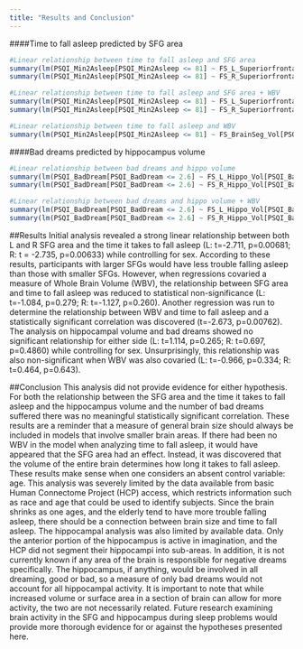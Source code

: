 ```yaml
---
title: "Results and Conclusion"
---
```


####Time to fall asleep predicted by SFG area
```r
#Linear relationship between time to fall asleep and SFG area
summary(lm(PSQI_Min2Asleep[PSQI_Min2Asleep <= 81] ~ FS_L_Superiorfrontal_Area[PSQI_Min2Asleep <= 81] + Gender[PSQI_Min2Asleep <= 81]))
summary(lm(PSQI_Min2Asleep[PSQI_Min2Asleep <= 81] ~ FS_R_Superiorfrontal_Area[PSQI_Min2Asleep <= 81] + Gender[PSQI_Min2Asleep <= 81]))
```

```r
#Linear relationship between time to fall asleep and SFG area + WBV
summary(lm(PSQI_Min2Asleep[PSQI_Min2Asleep <= 81] ~ FS_L_Superiorfrontal_Area[PSQI_Min2Asleep <= 81] + FS_BrainSeg_Vol[PSQI_Min2Asleep <= 81] + Gender[PSQI_Min2Asleep <= 81]))
summary(lm(PSQI_Min2Asleep[PSQI_Min2Asleep <= 81] ~ FS_R_Superiorfrontal_Area[PSQI_Min2Asleep <= 81] + FS_BrainSeg_Vol[PSQI_Min2Asleep <= 81] + Gender[PSQI_Min2Asleep <= 81]))
```

```r
#Linear relationship between time to fall asleep and WBV
summary(lm(PSQI_Min2Asleep[PSQI_Min2Asleep <= 81] ~ FS_BrainSeg_Vol[PSQI_Min2Asleep <= 81] + Gender[PSQI_Min2Asleep <= 81]))
```

####Bad dreams predicted by hippocampus volume
```r
#Linear relationship between bad dreams and hippo volume
summary(lm(PSQI_BadDream[PSQI_BadDream <= 2.6] ~ FS_L_Hippo_Vol[PSQI_BadDream <= 2.6] + Gender[PSQI_BadDream <= 2.6]))
summary(lm(PSQI_BadDream[PSQI_BadDream <= 2.6] ~ FS_R_Hippo_Vol[PSQI_BadDream <= 2.6] + Gender[PSQI_BadDream <= 2.6]))
```

```r
#Linear relationship between bad dreams and hippo volume + WBV
summary(lm(PSQI_BadDream[PSQI_BadDream <= 2.6] ~ FS_L_Hippo_Vol[PSQI_BadDream <= 2.6] + FS_BrainSeg_Vol[PSQI_BadDream <= 2.6] + Gender[PSQI_BadDream <= 2.6]))
summary(lm(PSQI_BadDream[PSQI_BadDream <= 2.6] ~ FS_R_Hippo_Vol[PSQI_BadDream <= 2.6] + FS_BrainSeg_Vol[PSQI_BadDream <= 2.6] + Gender[PSQI_BadDream <= 2.6]))
```

##Results
Initial analysis revealed a strong linear relationship between both L and R SFG area and the time it takes to fall asleep (L: t=-2.711, p=0.00681; R: t = -2.735, p=0.00633) while controlling for sex. According to these results, participants with larger SFGs would have less trouble falling asleep than those with smaller SFGs. However, when regressions covaried a measure of Whole Brain Volume (WBV), the relationship between SFG area and time to fall asleep was reduced to statistical non-significance (L: t=-1.084, p=0.279; R: t=-1.127, p=0.260). Another regression was run to determine the relationship between WBV and time to fall asleep and a statistically significant correlation was discovered (t=-2.673, p=0.00762).
The analysis on hippocampal volume and bad dreams showed no significant relationship for either side (L: t=1.114, p=0.265; R: t=0.697, p=0.4860) while controlling for sex. Unsurprisingly, this relationship was also non-significant when WBV was also covaried (L: t=-0.966, p=0.334; R: t=0.464, p=0.643).

##Conclusion
This analysis did not provide evidence for either hypothesis. For both the relationship between the SFG area and the time it takes to fall asleep and the hippocampus volume and the number of bad dreams suffered there was no meaningful statistically significant correlation. These results are a reminder that a measure of general brain size should always be included in models that involve smaller brain areas. If there had been no WBV in the model when analyzing time to fall asleep, it would have appeared that the SFG area had an effect. Instead, it was discovered that the volume of the entire brain determines how long it takes to fall asleep.
These results make sense when one considers an absent control variable: age. This analysis was severely limited by the data available from basic Human Connectome Project (HCP) access, which restricts information such as race and age that could be used to identify subjects. Since the brain shrinks as one ages, and the elderly tend to have more trouble falling asleep, there should be a connection between brain size and time to fall asleep.
The hippocampal analysis was also limited by available data. Only the anterior portion of the hippocampus is active in imagination, and the HCP did not segment their hippocampi into sub-areas. In addition, it is not currently known if any area of the brain is responsible for negative dreams specifically. The hippocampus, if anything, would be involved in all dreaming, good or bad, so a measure of only bad dreams would not account for all hippocampal activity.
It is important to note that while increased volume or surface area in a section of brain can allow for more activity, the two are not necessarily related. Future research examining brain activity in the SFG and hippocampus during sleep problems would provide more thorough evidence for or against the hypotheses presented here.